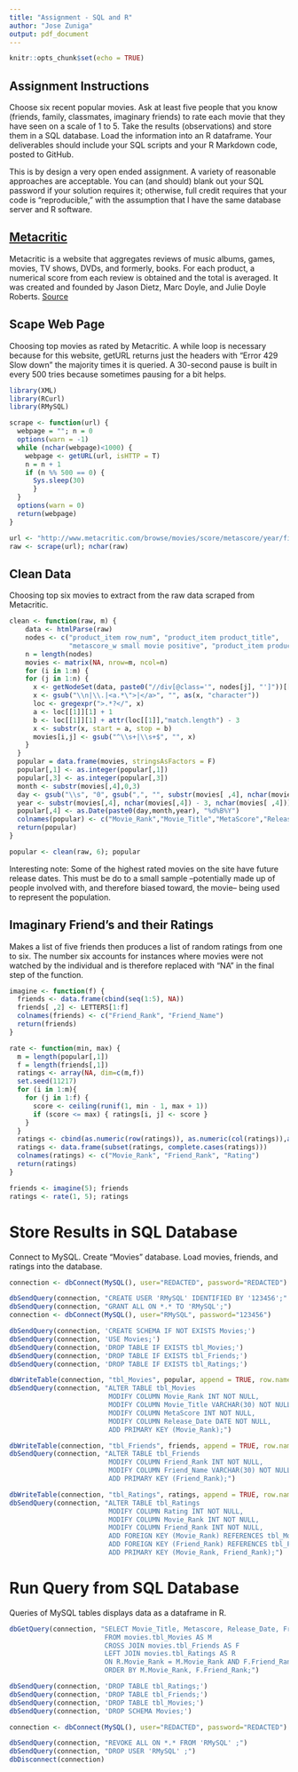 ```yaml
---
title: "Assignment - SQL and R"
author: "Jose Zuniga"
output: pdf_document
---
```


```r
knitr::opts_chunk$set(echo = TRUE)
```

## Assignment Instructions

Choose six recent popular movies. Ask at least five people that you know (friends, family, classmates, imaginary friends) to rate each movie that they have seen on a scale of 1 to 5. Take the results (observations) and store them in a SQL database. Load the information into an R dataframe. Your deliverables should include your SQL scripts and your R Markdown code, posted to GitHub.

This is by design a very open ended assignment. A variety of reasonable approaches are acceptable. You can (and should) blank out your SQL password if your solution requires it; otherwise, full credit requires that your code is "reproducible," with the assumption that I have the same database server and R software.

## [Metacritic](www.metacritic.com/)

Metacritic is a website that aggregates reviews of music albums, games, movies, TV shows, DVDs, and formerly, books. For each product, a numerical score from each review is obtained and the total is averaged. It was created and founded by Jason Dietz, Marc Doyle, and Julie Doyle Roberts. [Source](http://www.metacritic.com/browse/movies/score/metascore/year/filtered)

## Scape Web Page

Choosing top movies as rated by Metacritic. A while loop is necessary because for this website, getURL returns just the headers with "Error 429 Slow down" the majority times it is queried. A 30-second pause is built in every 500 tries because sometimes pausing for a bit helps.

```r
library(XML)
library(RCurl)
library(RMySQL)
```
```r
scrape <- function(url) {
  webpage = ""; n = 0
  options(warn = -1)
  while (nchar(webpage)<1000) {
    webpage <- getURL(url, isHTTP = T)
    n = n + 1
    if (n %% 500 == 0) { 
      Sys.sleep(30)
      }
  }
  options(warn = 0)
  return(webpage)
}

url <- "http://www.metacritic.com/browse/movies/score/metascore/year/filtered"
raw <- scrape(url); nchar(raw)

```

## Clean Data

Choosing top six movies to extract from the raw data scraped from Metacritic.

```r
clean <- function(raw, m) {
    data <- htmlParse(raw)
    nodes <- c("product_item row_num", "product_item product_title", 
               "metascore_w small movie positive", "product_item product_date")
    n = length(nodes)
    movies <- matrix(NA, nrow=m, ncol=n)
    for (i in 1:m) {
    for (j in 1:n) {
      x <- getNodeSet(data, paste0("//div[@class='", nodes[j], "']"))[[i]]
      x <- gsub("\\n|\\.|<a.*\">|</a>", "", as(x, "character"))
      loc <- gregexpr(">.*?</", x)
      a <- loc[[1]][1] + 1
      b <- loc[[1]][1] + attr(loc[[1]],"match.length") - 3
      x <- substr(x, start = a, stop = b) 
      movies[i,j] <- gsub("^\\s+|\\s+$", "", x)
    }
  }
  popular = data.frame(movies, stringsAsFactors = F)
  popular[,1] <- as.integer(popular[,1])
  popular[,3] <- as.integer(popular[,3])
  month <- substr(movies[,4],0,3)
  day <- gsub("\\s", "0", gsub(",", "", substr(movies[ ,4], nchar(movies[,4])-7, nchar(movies[,4]) - 5)))
  year <- substr(movies[,4], nchar(movies[,4]) - 3, nchar(movies[ ,4]))
  popular[,4] <- as.Date(paste0(day,month,year), "%d%B%Y")
  colnames(popular) <- c("Movie_Rank","Movie_Title","MetaScore","Release_Date")
  return(popular)
}

popular <- clean(raw, 6); popular
```
Interesting note: Some of the highest rated movies on the site have future release dates. This must be do to a small sample --potentially made up of people involved with, and therefore biased toward, the movie-- being used to represent the population.

## Imaginary Friend's and their Ratings

Makes a list of five friends then produces a list of random ratings from one to six. The number six accounts for instances where movies were not watched by the individual and is therefore replaced with "NA" in the final step of the function.

```r
imagine <- function(f) {
  friends <- data.frame(cbind(seq(1:5), NA))
  friends[ ,2] <- LETTERS[1:f]
  colnames(friends) <- c("Friend_Rank", "Friend_Name")   
  return(friends)
}

rate <- function(min, max) {
  m = length(popular[,1])
  f = length(friends[,1])
  ratings <- array(NA, dim=c(m,f))
  set.seed(11217)
  for (i in 1:m){
    for (j in 1:f) {
      score <- ceiling(runif(1, min - 1, max + 1))
      if (score <= max) { ratings[i, j] <- score }
    }
  }
  ratings <- cbind(as.numeric(row(ratings)), as.numeric(col(ratings)),as.numeric(ratings))
  ratings <- data.frame(subset(ratings, complete.cases(ratings)))
  colnames(ratings) <- c("Movie_Rank", "Friend_Rank", "Rating")
  return(ratings)
}

friends <- imagine(5); friends
ratings <- rate(1, 5); ratings
```

# Store Results in SQL Database

Connect to MySQL. Create "Movies" database. Load movies, friends, and ratings into the database.

```r
connection <- dbConnect(MySQL(), user="REDACTED", password="REDACTED")
```
```r
dbSendQuery(connection, "CREATE USER 'RMySQL' IDENTIFIED BY '123456';" )
dbSendQuery(connection, "GRANT ALL ON *.* TO 'RMySQL';")
connection <- dbConnect(MySQL(), user="RMySQL", password="123456")

dbSendQuery(connection, 'CREATE SCHEMA IF NOT EXISTS Movies;')
dbSendQuery(connection, 'USE Movies;')
dbSendQuery(connection, 'DROP TABLE IF EXISTS tbl_Movies;')
dbSendQuery(connection, 'DROP TABLE IF EXISTS tbl_Friends;')
dbSendQuery(connection, 'DROP TABLE IF EXISTS tbl_Ratings;')

dbWriteTable(connection, "tbl_Movies", popular, append = TRUE, row.names = FALSE)
dbSendQuery(connection, "ALTER TABLE tbl_Movies
                         MODIFY COLUMN Movie_Rank INT NOT NULL,
                         MODIFY COLUMN Movie_Title VARCHAR(30) NOT NULL,
                         MODIFY COLUMN MetaScore INT NOT NULL,
                         MODIFY COLUMN Release_Date DATE NOT NULL,
                         ADD PRIMARY KEY (Movie_Rank);")

dbWriteTable(connection, "tbl_Friends", friends, append = TRUE, row.names = FALSE)
dbSendQuery(connection, "ALTER TABLE tbl_Friends
                         MODIFY COLUMN Friend_Rank INT NOT NULL,
                         MODIFY COLUMN Friend_Name VARCHAR(30) NOT NULL,
                         ADD PRIMARY KEY (Friend_Rank);")

dbWriteTable(connection, "tbl_Ratings", ratings, append = TRUE, row.names = FALSE)
dbSendQuery(connection, "ALTER TABLE tbl_Ratings
                         MODIFY COLUMN Rating INT NOT NULL,
                         MODIFY COLUMN Movie_Rank INT NOT NULL,
                         MODIFY COLUMN Friend_Rank INT NOT NULL,
                         ADD FOREIGN KEY (Movie_Rank) REFERENCES tbl_Movies (Movie_Rank),
                         ADD FOREIGN KEY (Friend_Rank) REFERENCES tbl_Friends (Friend_Rank),
                         ADD PRIMARY KEY (Movie_Rank, Friend_Rank);")

```

# Run Query from SQL Database

Queries of MySQL tables displays data as a dataframe in R.

```r
dbGetQuery(connection, "SELECT Movie_Title, Metascore, Release_Date, Friend_Name, Rating
                        FROM movies.tbl_Movies AS M
                        CROSS JOIN movies.tbl_Friends AS F
                        LEFT JOIN movies.tbl_Ratings AS R
                        ON R.Movie_Rank = M.Movie_Rank AND F.Friend_Rank = R.Friend_Rank
                        ORDER BY M.Movie_Rank, F.Friend_Rank;")

dbSendQuery(connection, 'DROP TABLE tbl_Ratings;')
dbSendQuery(connection, 'DROP TABLE tbl_Friends;')
dbSendQuery(connection, 'DROP TABLE tbl_Movies;')
dbSendQuery(connection, 'DROP SCHEMA Movies;')
```
```r
connection <- dbConnect(MySQL(), user="REDACTED", password="REDACTED")
```
```r
dbSendQuery(connection, "REVOKE ALL ON *.* FROM 'RMySQL' ;")
dbSendQuery(connection, "DROP USER 'RMySQL' ;")
dbDisconnect(connection)
```